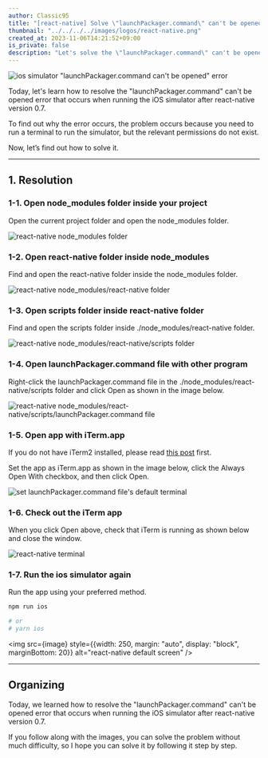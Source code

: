 ```yaml
---
author: Classic95
title: "[react-native] Solve \"launchPackager.command\" can't be opened issue"
thumbnail: "../../../../images/logos/react-native.png"
created_at: 2023-11-06T14:21:52+09:00
is_private: false
description: "Let's solve the \"launchPackager.command\" can't be opened ios simulator execution error that occurs after creating a new project in react-native 0.7 or later."
---
```



![ios simulator \"launchPackager.command can't be opened\" error](../../../../images/2023/09/launch-packager-0.webp)

Today, let's learn how to resolve the \"launchPackager.command\" can't be opened error that occurs when running the iOS simulator after react-native version 0.7.

To find out why the error occurs, the problem occurs because you need to run a terminal to run the simulator, but the relevant permissions do not exist.

Now, let’s find out how to solve it.

---

## 1. Resolution

### 1-1. Open node_modules folder inside your project

Open the current project folder and open the node_modules folder.

![react-native node_modules folder](../../../../images/2023/09/launch-packager-1.webp)

### 1-2. Open react-native folder inside node_modules

Find and open the react-native folder inside the node_modules folder.

![react-native node_modules/react-native folder](../../../../images/2023/09/launch-packager-2.webp)

### 1-3. Open scripts folder inside react-native folder 

Find and open the scripts folder inside ./node_modules/react-native folder.

![react-native node_modules/react-native/scripts folder](../../../../images/2023/09/launch-packager-3.webp)

### 1-4. Open launchPackager.command file with other program

Right-click the launchPackager.command file in the ./node_modules/react-native/scripts folder and click Open as shown in the image below.

![react-native node_modules/react-native/scripts/launchPackager.command file](../../../../images/2023/09/launch-packager-4.webp)

### 1-5. Open app with iTerm.app

If you do not have iTerm2 installed, please read [this post](/en/posts/2023/09/install-iterm) first.

Set the app as iTerm.app as shown in the image below, click the Always Open With checkbox, and then click Open.

![set launchPackager.command file's default terminal](../../../../images/2023/09/launch-packager-5.webp)

### 1-6. Check out the iTerm app

When you click Open above, check that iTerm is running as shown below and close the window.

![react-native terminal](../../../../images/2023/09/launch-packager-6.webp)

### 1-7. Run the ios simulator again

Run the app using your preferred method.

```bash
npm run ios

# or 
# yarn ios
```

<img src={image} style={{width: 250, margin: "auto", display: "block", marginBottom: 20}} alt="react-native default screen" />

---

## Organizing

Today, we learned how to resolve the \"launchPackager.command\" can't be opened error that occurs when running the iOS simulator after react-native version 0.7.

If you follow along with the images, you can solve the problem without much difficulty, so I hope you can solve it by following it step by step.